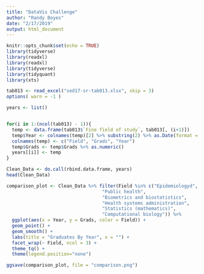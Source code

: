 ```yaml
---
title: "DataVis Challenge"
author: "Randy Boyes"
date: "2/17/2019"
output: html_document
---
```


```r
knitr::opts_chunk$set(echo = TRUE)
library(tidyverse)
library(readxl)
library(readxl)
library(tidyverse)
library(tidyquant)
library(xts)
```

```r
tab013 <- read_excel("sed17-sr-tab013.xlsx", skip = 3)
options( warn = -1 )
```


```r
years <- list()


for(i in 1:(ncol(tab013) - 1)){
  temp <- data.frame(tab013$`Fine field of study`, tab013[, (i+1)])
  temp$Year <- colnames(temp)[2] %>% substring(2) %>% as.Date(format = "%Y")
  colnames(temp) <- c("Field", "Grads", "Year")
  temp$Grads <- temp$Grads %>% as.numeric()
  years[[i]] <- temp
}

Clean_Data <- do.call(rbind.data.frame, years)
head(Clean_Data)
```
```R
comparison_plot <- Clean_Data %>% filter(Field %in% c("Epidemiologyd",
                                   "Public health",
                                   "Biometrics and biostatistics",
                                   "Health systems administration",
                                   "Statistics (mathematics)",
                                   "Computational biology")) %>% 
  ggplot(aes(x = Year, y = Grads, color = Field)) +
  geom_point() +
  geom_smooth() + 
  labs(title = "Graduates By Year", x = "") +
  facet_wrap(~ Field, ncol = 3) +
  theme_tq() +
  theme(legend.position="none")

ggsave(comparison_plot, file = "comparison.png")
```


